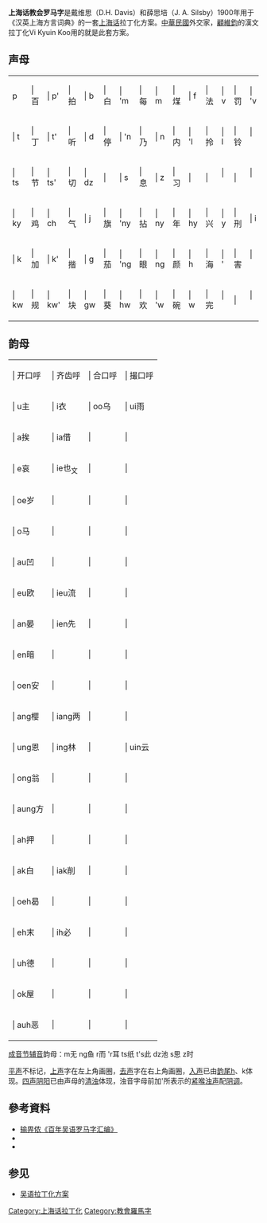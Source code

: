 {{RCL}}
'''上海话教会罗马字'''是戴维思（D.H. Davis）和薛思培（J. A. Silsby）1900年用于《汉英上海方言词典》的一套[[上海话|上海话]]拉丁化方案。[[中華民國|中華民國]]外交家，[[顧維鈞|顧維鈞]]的漢文拉丁化Vi Kyuin Koo用的就是此套方案。

== 声母 ==
{| class="wikitable" style="text-align:center"|
|       p  ||   | 百  ||   | p' ||   | 拍  ||   | b ||   | 白  ||   | 'm ||   | 每  ||   | m ||   | 煤  ||   | f ||   | 法  ||  | v ||  | 罚  ||  | 'v  ||  | 勿 
|- 
|   | t ||   | 丁  ||   | t' ||   | 听  ||   | d ||   | 停  ||   | 'n ||   | 乃  ||   | n ||   | 内  ||  | 'l  ||  | 拎  ||  | l ||  | 铃  ||   |   ||   |  
|- 
|   | ts ||   | 节  ||   | ts' ||   | 切  ||   | dz ||   |   ||  | s ||  | 息  ||  | z ||  | 习  ||  |   ||  |   ||   |   ||   |   ||   |   ||   |  
|- 
|   | ky ||   | 鸡  ||   | ch ||   | 气  ||   | j  ||   | 旗  ||   | 'ny ||   | 拈  ||   | ny ||   | 年  ||  | hy ||  | 兴 ||  | y ||  | 刑  ||  | i ||  | 衣 
|- 
|   | k ||   | 加  ||   | k' ||   | 揩  ||   | g ||   | 茄  ||  | 'ng ||  | 眼 ||  | ng ||  | 颜  ||  | h ||  | 海  ||  | '  ||  | 害  ||  |   ||  |  
|- 
|   | kw  ||   | 规  ||   | kw' ||   | 块  ||   | gw ||   | 葵  ||  | hw  ||  | 欢  ||  | 'w  ||  | 碗  ||  | w  ||  | 完  ||  |   ||  |   ||  |   ||  |  
|}

== 韵母 == 
{| class="wikitable" style="text-align:center"
|   | 开口呼 ||   | 齐齿呼||   | 合口呼||   | 撮口呼
|- 
|   | u主 ||   | i衣  ||   | oo乌  ||   | ui雨 
|- 
|   | a挨  ||   | ia借 ||   |   ||   |  
|- 
|   | e哀  ||   | ie也<sub>文</sub>||   |  ||   |  
|- 
|   | oe岁  ||   |   ||   |   ||   |  
|- 
|   | o马  ||   |   ||   |   ||   |  
|- 
|   | au凹  ||   |   ||   |   ||   |  
|- 
|   | eu欧  ||   | ieu流  ||   |   ||   |  
|- 
|   | an晏  ||   | ien先  ||   |   ||   |  
|- 
|   | en暗  ||   |   ||   |   ||   |  
|- 
|   | oen安  ||   |   ||   |   ||   |  
|- 
|   | ang樱  ||   | iang两  ||   |   ||   |  
|- 
|   | ung恩  ||   | ing林  ||   |   ||   | uin云 
|- 
|   | ong翁  ||   |   ||   |   ||   |  
|- 
|   | aung方  ||   |   ||   |   ||   |  
|- 
|   | ah押  ||   |   ||   |   ||   |  
|- 
|   | ak白  ||   | iak削  ||   |   ||   |  
|- 
|   | oeh曷  ||   |   ||   |   ||   |  
|- 
|   | eh末  ||   | ih必  ||   |   ||   |  
|- 
|   | uh德  ||   |   ||   |   ||   |  
|- 
|   | ok屋  ||   |   ||   |   ||   |  
|- 
|   | auh恶  ||   |   ||   |   ||   |  
|}
[[成音节|成音节]][[辅音|辅音]]韵母：m无 ng鱼 r而 'r耳 ts纸 t's此 dz池 s思 z时 

[[平声|平声]]不标记，[[上声|上声]]字在左上角画圈，[[去声|去声]]字在右上角画圈，[[入声|入声]]已由[[韵尾|韵尾]]h、k体现。[[四声|四声]][[阴阳|阴阳]]已由声母的[[清浊|清浊]]体现，浊音字母前加'所表示的[[紧喉|紧喉]][[浊声|浊声]]配[[阴调|阴调]]。

==參考資料==
*[http://cid-185aac845080c414.office.live.com/self.aspx/%e5%90%b4%e8%af%ad%e5%8d%8f%e4%bc%9a%e5%85%ac%e5%85%b1%e6%96%87%e6%a1%a3/%e7%99%be%e5%b9%b4%e5%90%b4%e8%af%ad%e7%bd%97%e9%a9%ac%e5%ad%97%e6%b1%87%e7%bc%96.part1.rar 输畀侬《百年吴语罗马字汇编》]{{dead link|date=2017年11月 |bot=InternetArchiveBot |fix-attempted=yes }}
*{{cite book|title=''Syllabary of the Shanghai vernacular''|author=Shanghai Christian Vernacular Society|url=http://books.google.com/books?id=5QxCAAAAIAAJ&printsec=frontcover#v=onepage&q&f=false|publisher=American Presbyterian Mission Press|year=1891|language=en}}
*{{cite book|title=''Complete Shanghai syllabary with an index to Davis and Silsby's Shanghai Vernacular Dictionary''|author=John A. Silsby, Darrell Haug Davis|url=http://books.google.com/books?id=zIQGAQAAIAAJ&printsec=frontcover#v=onepage&q&f=false|publisher=American Presbyterian Mission Press|year=1907|language=en}}

== 参见 ==
* [[吴语拉丁化方案|吴语拉丁化方案]]

[[Category:上海话拉丁化|Category:上海话拉丁化]]
[[Category:教會羅馬字|Category:教會羅馬字]]